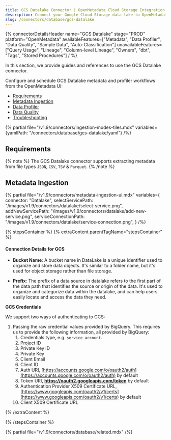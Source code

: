 ```yaml
---
title: GCS Datalake Connector | OpenMetadata Cloud Storage Integration
description: Connect your Google Cloud Storage data lake to OpenMetadata with our comprehensive GCS connector guide. Setup instructions, configuration tips & best practices.
slug: /connectors/database/gcs-datalake
---
```






{% connectorDetailsHeader
name="GCS Datalake"
stage="PROD"
platform="OpenMetadata"
availableFeatures=["Metadata", "Data Profiler", "Data Quality", "Sample Data", "Auto-Classification"]
unavailableFeatures=["Query Usage", "Lineage", "Column-level Lineage", "Owners", "dbt", "Tags", "Stored Procedures"]
/ %}

In this section, we provide guides and references to use the GCS Datalake connector.

Configure and schedule GCS Datalake metadata and profiler workflows from the OpenMetadata UI:
- [Requirements](#requirements)
- [Metadata Ingestion](#metadata-ingestion)
- [Data Profiler](/how-to-guides/data-quality-observability/profiler/workflow)
- [Data Quality](/how-to-guides/data-quality-observability/quality)
- [Troubleshooting](/connectors/database/gcs-datalake/troubleshooting)

{% partial file="/v1.9/connectors/ingestion-modes-tiles.mdx" variables={yamlPath: "/connectors/database/gcs-datalake/yaml"} /%}

## Requirements

{% note %}
The GCS Datalake connector supports extracting metadata from file types `JSON`, `CSV`, `TSV` & `Parquet`.
{% /note %}

## Metadata Ingestion

{% partial 
  file="/v1.9/connectors/metadata-ingestion-ui.mdx" 
  variables={
    connector: "Datalake", 
    selectServicePath: "/images/v1.9/connectors/datalake/select-service.png",
    addNewServicePath: "/images/v1.9/connectors/datalake/add-new-service.png",
    serviceConnectionPath: "/images/v1.9/connectors/datalake/service-connection.png",
} 
/%}

{% stepsContainer %}
{% extraContent parentTagName="stepsContainer" %}

#### Connection Details for GCS

- **Bucket Name**: A bucket name in DataLake is a unique identifier used to organize and store data objects.
  It's similar to a folder name, but it's used for object storage rather than file storage.

- **Prefix**: The prefix of a data source in datalake refers to the first part of the data path that identifies the source or origin of the data. It's used to organize and categorize data within the datalake, and can help users easily locate and access the data they need.

**GCS Credentials**

We support two ways of authenticating to GCS:

1. Passing the raw credential values provided by BigQuery. This requires us to provide the following information, all provided by BigQuery:
   1. Credentials type, e.g. `service_account`.
   2. Project ID
   3. Private Key ID
   4. Private Key
   5. Client Email
   6. Client ID
   7. Auth URI, [https://accounts.google.com/o/oauth2/auth](https://accounts.google.com/o/oauth2/auth) by default
   8. Token URI, **https://oauth2.googleapis.com/token** by default
   9. Authentication Provider X509 Certificate URL, [https://www.googleapis.com/oauth2/v1/certs](https://www.googleapis.com/oauth2/v1/certs) by default
   10. Client X509 Certificate URL

<AdvancedConfiguration />

{% /extraContent %}

<TestConnection />

<ConfigureIngestion />

<IngestionScheduleAndDeploy />

{% /stepsContainer %}

{% partial file="/v1.9/connectors/database/related.mdx" /%}
